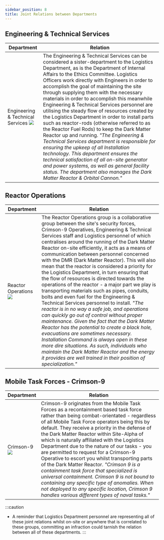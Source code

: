 ```yaml
---
sidebar_position: 8
title: Joint Relations between Departments
---
```


## Engineering & Technical Services
| Department | Relation |
| ---------- | -------- |
| Engineering & Technical Services ![](./images/ETSlogo.png) | The Engineering & Technical Services can be considered a sister-department to the Logistics Department, as is the Department of Internal Affairs to the Ethics Committee. Logistics Officers work directly with Engineers in order to accomplish the goal of maintaining the site through supplying them with the necessary materials in order to accomplish this meanwhile Engineering & Technical Services personnel are utilising the steady flow of resources created by the Logistics Department in order to install parts such as reactor-rods (otherwise referred to as the Reactor Fuel Rods) to keep the Dark Matter Reactor up and running. _"The Engineering & Technical Services department is responsible for ensuring the upkeep of all Installation technology. This department ensures the technical satisfaction of all on-site generator and power systems, as well as general facility status. The department also manages the Dark Matter Reactor & Orbital Cannon."_ |

## Reactor Operations
| Department | Relation |
| ---------- | -------- |
| Reactor Operations ![](./images/reactorlogo.png) | The Reactor Operations group is a collaborative group between the site's security forces, Crimson-9 Operatives, Engineering & Technical Services staff and Logistics personnel of which centralises around the running of the Dark Matter Reactor on-site efficiently, it acts as a means of communication between personnel concerned with the DMR (Dark Matter Reactor). This will also mean that the reactor is considered a priority for the Logistics Department, in turn ensuring that the flow of resources is directed towards the operations of the reactor - a major part we play is transporting materials such as pipes, conduits, bolts and even fuel for the Engineering & Technical Services personnel to install. _"The reactor is in no way a safe job, and operations can quickly go out of control without proper maintenance. Given the fact that the Dark Matter Reactor has the potential to create a black hole, evacuations are sometimes necessary. Installation Command is always open in these more dire situations. As such, individuals who maintain the Dark Matter Reactor and the energy it provides are well trained in their position of specialization."_ | 

## Mobile Task Forces - Crimson-9 
| Department | Relation |
| ---------- | -------- |
| Crimson-9 ![](./images/c9logo.png) | Crimson-9 originates from the Mobile Task Forces as a recontainment based task force rather than being combat-orientated - regardless of all Mobile Task Force operators being this by default. They receive a priority in the defense of the Dark Matter Reactor within Site-Alpha of which is naturally affiliated with the Logistics Department due to the nature of our tasks - you are permitted to request for a Crimson-9 Operative to escort you whilst transporting parts of the Dark Matter Reactor. _"Crimson 9 is a containment task force that specialized is universal containment. Crimson 9 is not bound to containing any specific type of anomalies. When not deployed to any specific location, Crimson 9 handles various different types of naval tasks."_ |

:::caution
- A reminder that Logistics Department personnel are representing all of these joint relations whilst on-site or anywhere that is correlated to these groups, committing an infraction could tarnish the relation between all of these departments.
:::